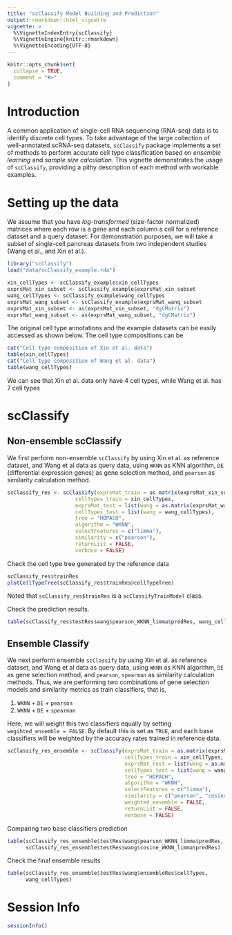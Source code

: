 ```yaml
---
title: "scClassify Model Building and Prediction"
output: rmarkdown::html_vignette
vignette: >
  %\VignetteIndexEntry{scClassify}
  %\VignetteEngine{knitr::rmarkdown}
  %\VignetteEncoding{UTF-8}
---
```


```r
knitr::opts_chunk$set(
  collapse = TRUE,
  comment = "#>"
)
```

# Introduction

A common application of single-cell RNA sequencing (RNA-seq) data is to identify discrete cell types. To take advantage of the large collection of well-annotated scRNA-seq datasets, `scClassify` package implements a set of methods to perform accurate cell type classification based on *ensemble learning* and *sample size calculation*. This vignette demonstrates the usage of `scClassify`, providing a pithy description of each method with workable examples. 

# Setting up the data

We assume that you have *log-transformed* (size-factor normalized) matrices where each row is a gene and each column a cell for a reference dataset and a query dataset. For demonstration purposes, we will take a subset of single-cell pancreas datasets from two independent studies (Wang et al., and Xin et al.).


```r
library("scClassify")
load("data/scClassify_example.rda")
```




```r
xin_cellTypes <- scClassify_example$xin_cellTypes
exprsMat_xin_subset <- scClassify_example$exprsMat_xin_subset
wang_cellTypes <- scClassify_example$wang_cellTypes
exprsMat_wang_subset <- scClassify_example$exprsMat_wang_subset
exprsMat_xin_subset <- as(exprsMat_xin_subset, "dgCMatrix")
exprsMat_wang_subset <- as(exprsMat_wang_subset, "dgCMatrix")
```


The original cell type annotations and the example datasets can be easily accessed as shown below. The cell type compositions can be


```r
cat("Cell type composition of Xin et al. data")
table(xin_cellTypes)
cat("Cell type composition of Wang et al. data")
table(wang_cellTypes)
```

We can see that Xin et al. data only have 4 cell types, while Wang et al. has 7 cell types

# scClassify



## Non-ensemble scClassify

We first perform non-ensemble `scClassify` by using Xin et al. as reference dataset, and Wang et al data as query data, using `WKNN` as KNN algorithm, `DE` (differential expression genes) as gene selection method, and `pearson` as similarity calculation method.

```r
scClassify_res <- scClassify(exprsMat_train = as.matrix(exprsMat_xin_subset),
                      cellTypes_train = xin_cellTypes,
                      exprsMat_test = list(wang = as.matrix(exprsMat_wang_subset)),
                      cellTypes_test = list(wang = wang_cellTypes),
                      tree = "HOPACH",
                      algorithm = "WKNN",
                      selectFeatures = c("limma"),
                      similarity = c("pearson"),
                      returnList = FALSE,
                      verbose = FALSE)

```

Check the cell type tree generated by the reference data

```r
scClassify_res$trainRes
plotCellTypeTree(scClassify_res$trainRes@cellTypeTree)
```

Noted that `scClassify_res$trainRes` is a `scClassifyTrainModel` class.


Check the prediction results.

```r
table(scClassify_res$testRes$wang$pearson_WKNN_limma$predRes, wang_cellTypes)
```




## Ensemble Classify

We next perform ensemble `scClassify` by using Xin et al. as reference dataset, and Wang et al data as query data, using `WKNN` as KNN algorithm, `DE` as gene selection method, and `pearson`, `spearman` as similarity calculation methods. Thus, we are performing two combinations of gene selection models and similarity metrics as train classifiers, that is, 

1. `WKNN` + `DE` + `pearson`
2. `WKNN` + `DE` + `spearman`

Here, we will weight this two classifiers equally by setting `wegihted_ensemble = FALSE`. By default this is set as `TRUE`, and each base classifiers will be weighted by the accuracy rates trained in reference data.

```r
scClassify_res_ensemble <- scClassify(exprsMat_train = as.matrix(exprsMat_xin_subset),
                                      cellTypes_train = xin_cellTypes,
                                      exprsMat_test = list(wang = as.matrix(exprsMat_wang_subset)),
                                      cellTypes_test = list(wang = wang_cellTypes),
                                      tree = "HOPACH",
                                      algorithm = "WKNN",
                                      selectFeatures = c("limma"),
                                      similarity = c("pearson", "cosine"),
                                      weighted_ensemble = FALSE,
                                      returnList = FALSE,
                                      verbose = FALSE)

```

Comparing two base classifiers prediction 

```r
table(scClassify_res_ensemble$testRes$wang$pearson_WKNN_limma$predRes,
      scClassify_res_ensemble$testRes$wang$cosine_WKNN_limma$predRes)
```

Check the final ensemble results

```r
table(scClassify_res_ensemble$testRes$wang$ensembleRes$cellTypes, 
      wang_cellTypes)
```

# Session Info

```r
sessionInfo()
```

